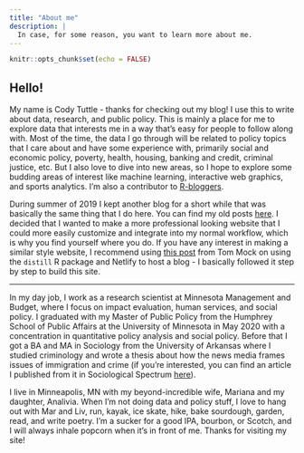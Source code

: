```yaml
---
title: "About me"
description: |
  In case, for some reason, you want to learn more about me.
---
```


```r
knitr::opts_chunk$set(echo = FALSE)
```

## Hello!
My name is Cody Tuttle - thanks for checking out my blog! I use this to write about data, research, and public policy. This is mainly a place for me to explore data that interests me in a way that's easy for people to follow along with. Most of the time, the data I go through will be related to policy topics that I care about and have some experience with, primarily social and economic policy, poverty, health, housing, banking and credit, criminal justice, etc. But I also love to dive into new areas, so I hope to explore some budding areas of interest like machine learning, interactive web graphics, and sports analytics. I'm also a contributor to [R-bloggers](https://www.r-bloggers.com/).

During summer of 2019 I kept another blog for a short while that was basically the same thing that I do here. You can find my old posts [here](https://crtuttle.weebly.com/). I decided that I wanted to make a more professional looking website that I could more easily customize and integrate into my normal workflow, which is why you find yourself where you do. If you have any interest in making a similar style website, I recommend using [this post](https://themockup.netlify.app/posts/2020-08-01-building-a-blog-with-distill/) from Tom Mock on using the `distill` R package and Netlify to host a blog - I basically followed it step by step to build this site.

***

In my day job, I work as a research scientist at Minnesota Management and Budget, where I focus on impact evaluation, human services, and social policy. I graduated with my Master of Public Policy from the Humphrey School of Public Affairs at the University of Minnesota in May 2020 with a concentration in quantitative policy analysis and social policy. Before that I got a BA and MA in Sociology from the University of Arkansas where I studied criminology and wrote a thesis about how the news media frames issues of immigration and crime (if you're interested, you can find an article I published from it in Sociological Spectrum [here](https://www.tandfonline.com/doi/abs/10.1080/02732173.2019.1669237)). 

I live in Minneapolis, MN with my beyond-incredible wife, Mariana and my daughter, Analivia. When I'm not doing data and policy stuff, I love to hang out with Mar and Liv, run, kayak, ice skate, hike, bake sourdough, garden, read, and write poetry. I'm a sucker for a good IPA, bourbon, or Scotch, and I will always inhale popcorn when it's in front of me. Thanks for visiting my site!

